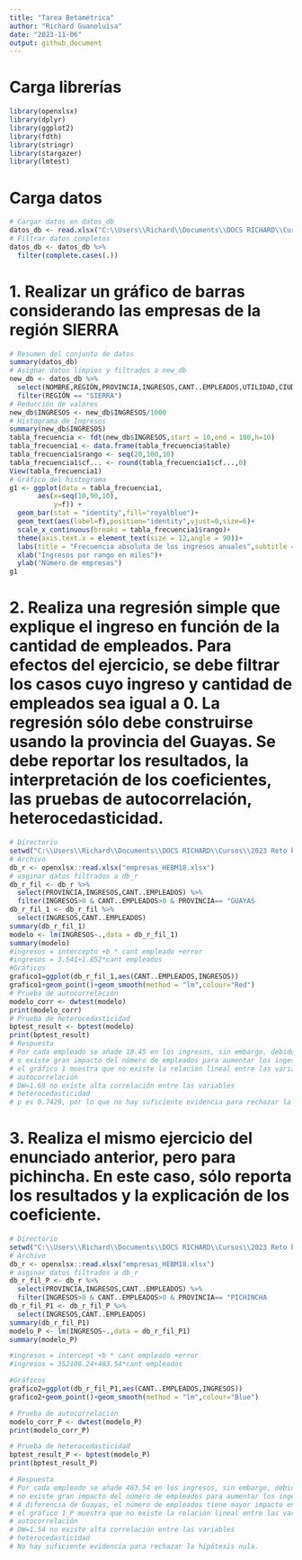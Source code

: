 ---
title: "Tarea Betamétrica"
author: "Richard Guanoluisa"
date: "2023-11-06"
output: github_document
---

# Carga librerías
```{r}
library(openxlsx)
library(dplyr)
library(ggplot2)
library(fdth)
library(stringr)
library(stargazer)
library(lmtest)

```
# Carga datos
```{r}
# Cargar datos en datos_db
datos_db <- read.xlsx("C:\\Users\\Richard\\Documents\\DOCS RICHARD\\Cursos\\2023 Reto betametrica/empresas_HEBM18.xlsx",na.strings = T)
# Filtrar datos completos
datos_db <- datos_db %>% 
  filter(complete.cases(.))
```

# 1. Realizar un gráfico de barras considerando las empresas de la región SIERRA
```{r}
# Resumen del conjunto de datos
summary(datos_db)
# Asignar datos limpios y filtrados a new_db
new_db <- datos_db %>% 
  select(NOMBRE,REGIÓN,PROVINCIA,INGRESOS,CANT..EMPLEADOS,UTILIDAD,CIUDAD) %>% 
  filter(REGIÓN == "SIERRA")
# Reducción de valores
new_db$INGRESOS <- new_db$INGRESOS/1000
# Histograma de Ingresos 
summary(new_db$INGRESOS)
tabla_frecuencia <- fdt(new_db$INGRESOS,start = 10,end = 100,h=10)
tabla_frecuencia1 <- data.frame(tabla_frecuencia$table)
tabla_frecuencia1$rango <- seq(20,100,10)
tabla_frecuencia1$cf... <- round(tabla_frecuencia1$cf...,0)
View(tabla_frecuencia1)
# Gráfico del histograma 
g1 <- ggplot(data = tabla_frecuencia1,
       aes(x=seq(10,90,10),
           y=f)) + 
  geom_bar(stat = "identity",fill="royalblue")+
  geom_text(aes(label=f),position="identity",vjust=0,size=6)+
  scale_x_continuous(breaks = tabla_frecuencia1$rango)+
  theme(axis.text.x = element_text(size = 12,angle = 90))+
  labs(title = "Frecuencia absoluta de los ingresos anuales",subtitle = "Pequeñas empresas de la Sierra del Ecuador")+
  xlab("Ingresos por rango en miles")+
  ylab("Número de empresas")
g1
```

# 2. Realiza una regresión simple que explique el ingreso en función de la cantidad de empleados. Para efectos del ejercicio, se debe filtrar los casos cuyo ingreso y cantidad de empleados sea igual a 0. La regresión sólo debe construirse usando la provincia del Guayas. Se debe reportar los resultados, la interpretación de los coeficientes, las pruebas de autocorrelación, heterocedasticidad.
```{r}
# Directorio
setwd("C:\\Users\\Richard\\Documents\\DOCS RICHARD\\Cursos\\2023 Reto betametrica\\Tarea Betamétrica/")
# Archivo
db_r <- openxlsx::read.xlsx("empresas_HEBM18.xlsx")
# asginar datos filtrados a db_r
db_r_fil <- db_r %>% 
  select(PROVINCIA,INGRESOS,CANT..EMPLEADOS) %>% 
  filter(INGRESOS>0 & CANT..EMPLEADOS>0 & PROVINCIA== "GUAYAS                                            ")
db_r_fil_1 <- db_r_fil %>% 
  select(INGRESOS,CANT..EMPLEADOS)
summary(db_r_fil_1)
modelo <- lm(INGRESOS~.,data = db_r_fil_1)
summary(modelo)
#ingresos = intercepto +b * cant empleado +error
#ingresos = 3.541+1.852*cant empleados
#Gráficos
grafico1=ggplot(db_r_fil_1,aes(CANT..EMPLEADOS,INGRESOS))
grafico1+geom_point()+geom_smooth(method = "lm",colour="Red")
# Prueba de autocorrelación
modelo_corr <- dwtest(modelo) 
print(modelo_corr)
# Prueba de heterocedasticidad
bptest_result <- bptest(modelo)
print(bptest_result)
# Respuesta
# Por cada empleado se añade 18.45 en los ingresos, sin embargo, debido al bajísimo valor de R-squared, 
# o existe gran impacto del número de empleados para aumentar los ingesos.
# el gráfico 1 muestra que no existe la relación lineal entre las variables.
# autocorrelación
# DW=1.69 no existe alta correlación entre las variables
# heterocedasticidad
# p es 0.7429, por lo que no hay suficiente evidencia para rechazar la hipótesis nula.

```
# 3. Realiza el mismo ejercicio del enunciado anterior, pero para pichincha. En este caso, sólo reporta los resultados y la explicación de los coeficiente.
```{r}

# Directorio
setwd("C:\\Users\\Richard\\Documents\\DOCS RICHARD\\Cursos\\2023 Reto betametrica\\Tarea Betamétrica/")
# Archivo
db_r <- openxlsx::read.xlsx("empresas_HEBM18.xlsx")
# asginar datos filtrados a db_r
db_r_fil_P <- db_r %>% 
  select(PROVINCIA,INGRESOS,CANT..EMPLEADOS) %>% 
  filter(INGRESOS>0 & CANT..EMPLEADOS>0 & PROVINCIA== "PICHINCHA                                         ")
db_r_fil_P1 <- db_r_fil_P %>% 
  select(INGRESOS,CANT..EMPLEADOS)
summary(db_r_fil_P1)
modelo_P <- lm(INGRESOS~.,data = db_r_fil_P1)
summary(modelo_P)

#ingresos = intercept +b * cant empleado +error
#ingresos = 352108.24+483.54*cant empleados

#Gráficos
grafico2=ggplot(db_r_fil_P1,aes(CANT..EMPLEADOS,INGRESOS))
grafico2+geom_point()+geom_smooth(method = "lm",colour="Blue")

# Prueba de autocorrelación
modelo_corr_P <- dwtest(modelo_P) 
print(modelo_corr_P)

# Prueba de heterocedasticidad
bptest_result_P <- bptest(modelo_P)
print(bptest_result_P)

# Respuesta
# Por cada empleado se añade 483.54 en los ingresos, sin embargo, debido al bajísimo valor de R-squared, 
# no existe gran impacto del número de empleados para aumentar los ingesos.
# A diferencia de Guayas, el número de empleados tiene mayor impacto en la generación de INGRESOS en Pichincha
# el gráfico 1_P muestra que no existe la relación lineal entre las variables.
# autocorrelación
# DW=1.54 no existe alta correlación entre las variables
# heterocedasticidad
# No hay suficiente evidencia para rechazar la hipótesis nula.

```


